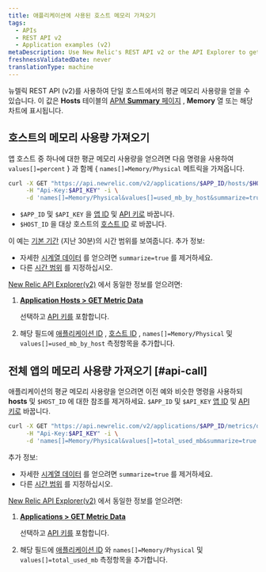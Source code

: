 ```yaml
---
title: 애플리케이션에 사용된 호스트 메모리 가져오기
tags:
  - APIs
  - REST API v2
  - Application examples (v2)
metaDescription: Use New Relic's REST API v2 or the API Explorer to get average CPU usage per by host.
freshnessValidatedDate: never
translationType: machine
---
```


뉴렐릭 REST API (v2)를 사용하여 단일 호스트에서의 평균 메모리 사용량을 얻을 수 있습니다. 이 값은 <DNT>**Hosts**</DNT> 테이블의 [APM <DNT>**Summary**</DNT> 페이지](/docs/apm/applications-menu/monitoring/apm-overview-page) , <DNT>**Memory**</DNT> 열 또는 해당 차트에 표시됩니다.

## 호스트의 메모리 사용량 가져오기

앱 호스트 중 하나에 대한 평균 메모리 사용량을 얻으려면 다음 명령을 사용하여 `values[]=percent` } 과 함께 &#x7B; `names[]=Memory/Physical` 메트릭을 가져옵니다.

```bash
curl -X GET "https://api.newrelic.com/v2/applications/$APP_ID/hosts/$HOST_ID/metrics/data.json" \
     -H "Api-Key:$API_KEY" -i \
     -d 'names[]=Memory/Physical&values[]=used_mb_by_host&summarize=true'
```

* `$APP_ID` 및 `$API_KEY` 을 [앱 ID](/docs/apm/apis/requirements/identification-code) 및 [API 키로](/docs/apis/rest-api-v2/getting-started/introduction-new-relic-rest-api-v2#api_key) 바꿉니다.
* `$HOST_ID` 을 대상 호스트의 [호스트 ID](/docs/apis/rest-api-v2/requirements/listing-host-instance-application-server-ids#locating_host_id) 로 바꿉니다.

이 예는 [기본 기간](/docs/apis/rest-api-v2/requirements/specifying-time-range-v2) (지난 30분)의 시간 범위를 보여줍니다. 추가 정보:

* 자세한 [시계열 데이터](/docs/apis/rest-api-v2/requirements/calculating-average-metric-values-summarize) 를 얻으려면 `summarize=true` 를 제거하세요.
* 다른 [시간 범위](/docs/apis/rest-api-v2/requirements/specifying-time-range-v2) 를 지정하십시오.

[New Relic API Explorer(v2)](https://rpm.newrelic.com/api/explore) 에서 동일한 정보를 얻으려면:

1. <DNT>[**Application Hosts > GET Metric Data**](https://rpm.newrelic.com/api/explore/application_hosts/data)</DNT>

   선택하고 [API 키를](/docs/apis/rest-api-v2/getting-started/introduction-new-relic-rest-api-v2#api_key) 포함합니다.

2. 해당 필드에 [애플리케이션 ID](/docs/apm/apis/requirements/identification-code) , [호스트 ID](/docs/apis/rest-api-v2/requirements/listing-host-instance-application-server-ids#locating_host_id) , `names[]=Memory/Physical` 및 `values[]=used_mb_by_host` 측정항목을 추가합니다.

## 전체 앱의 메모리 사용량 가져오기 [#api-call]

애플리케이션의 평균 메모리 사용량을 얻으려면 이전 예와 비슷한 명령을 사용하되 <DNT>**hosts**</DNT> 및 `$HOST_ID` 에 대한 참조를 제거하세요. `$APP_ID` 및 `$API_KEY` [앱 ID](/docs/apm/apis/requirements/identification-code) 및 [API 키로](/docs/apis/rest-api-v2/getting-started/introduction-new-relic-rest-api-v2#api_key) 바꿉니다.

```bash
curl -X GET "https://api.newrelic.com/v2/applications/$APP_ID/metrics/data.json" \
     -H "Api-Key:$API_KEY" -i \
     -d 'names[]=Memory/Physical&values[]=total_used_mb&summarize=true'
```

추가 정보:

* 자세한 [시계열 데이터](/docs/apis/rest-api-v2/requirements/calculating-average-metric-values-summarize) 를 얻으려면 `summarize=true` 를 제거하세요.
* 다른 [시간 범위](/docs/apis/rest-api-v2/requirements/specifying-time-range-v2) 를 지정하십시오.

[New Relic API Explorer(v2)](https://rpm.newrelic.com/api/explore) 에서 동일한 정보를 얻으려면:

1. <DNT>[**Applications > GET Metric Data**](https://rpm.newrelic.com/api/explore/applications/data)</DNT>

   선택하고 [API 키를](/docs/apis/rest-api-v2/getting-started/introduction-new-relic-rest-api-v2#api_key) 포함합니다.

2. 해당 필드에 [애플리케이션 ID](/docs/apm/apis/requirements/identification-code) 와 `names[]=Memory/Physical` 및 `values[]=total_used_mb` 측정항목을 추가합니다.